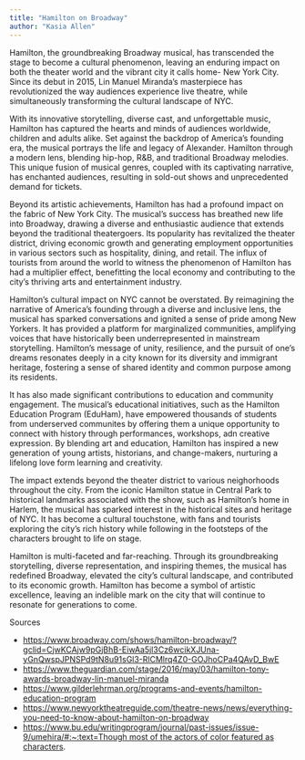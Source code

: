 ```yaml
---
title: "Hamilton on Broadway"
author: "Kasia Allen"
---
```


Hamilton, the groundbreaking Broadway musical, has transcended the stage to become a cultural phenomenon, leaving an enduring impact on both the theater world and the vibrant city it calls home- New York City. Since its debut in 2015, Lin Manuel Miranda's masterpiece has revolutionized the way audiences experience live theatre, while simultaneously transforming the cultural landscape of NYC.

With its innovative storytelling, diverse cast, and unforgettable music, Hamilton has captured the hearts and minds of audiences worldwide, children and adults alike. Set against the backdrop of America's founding era, the musical portrays the life and legacy of Alexander. Hamilton through a modern lens, blending hip-hop, R&B, and traditional Broadway melodies. This unique fusion of musical genres, coupled with its captivating narrative, has enchanted audiences, resulting in sold-out shows and unprecedented demand for tickets.

Beyond its artistic achievements, Hamilton has had a profound impact on the fabric of New York City. The musical's success has breathed new life into Broadway, drawing a diverse and enthusiastic audience that extends beyond the traditional theatergoers. Its popularity has revitalized the theater district, driving economic growth and generating employment opportunities in various sectors such as hospitality, dining, and retail. The influx of tourists from around the world to witness the phenomenon of Hamilton has had a multiplier effect, benefitting the local economy and contributing to the city's thriving arts and entertainment industry.

Hamilton's cultural impact on NYC cannot be overstated. By reimagining the narrative of America's founding through a diverse and inclusive lens, the musical has sparked conversations and ignited a sense of pride among New Yorkers. It has provided a platform for marginalized communities, amplifying voices that have historically been underrepresented in mainstream storytelling. Hamilton's message of unity, resilience, and the pursuit of one's dreams resonates deeply in a city known for its diversity and immigrant heritage, fostering a sense of shared identity and common purpose among its residents.

It has also made significant contributions to education and community engagement. The musical's educational initiatives, such as the Hamilton Education Program (EduHam), have empowered thousands of students from underserved communites by offering them a unique opportunity to connect with history through performances, workshops, adn creative expression. By blending art and education, Hamilton has inspired a new generation of young artists, historians, and change-makers, nurturing a lifelong love form learning and creativity.

The impact extends beyond the theater district to various neighorhoods throughout the city. From the iconic Hamilton statue in Central Park to historical landmarks associated with the show, such as Hamilton's home in Harlem, the musical has sparked interest in the historical sites and heritage of NYC. It has become a cultural touchstone, with fans and tourists exploring the city's rich history while following in the footsteps of the characters brought to life on stage.

Hamilton is multi-faceted and far-reaching. Through its groundbreaking storytelling, diverse representation, and inspiring themes, the musical has redefined Broadway, elevated the city's cultural landscape, and contributed to its economic growth. Hamilton has become a symbol of artistic excellence, leaving an indelible mark on the city that will continue to resonate for generations to come.

Sources

- [https://www.broadway.com/shows/hamilton-broadway/?gclid=CjwKCAjw9pGjBhB-EiwAa5jl3Cz6wcikXJUna-yGnQwspJPNSPd9tN8u91sGl3-RlCMlrq4Z0-GOJhoCPa4QAvD_BwE](https://www.broadway.com/shows/hamilton-broadway/?gclid=CjwKCAjw9pGjBhB-EiwAa5jl3Cz6wcikXJUna-yGnQwspJPNSPd9tN8u91sGl3-RlCMlrq4Z0-GOJhoCPa4QAvD_BwE)
- [https://www.theguardian.com/stage/2016/may/03/hamilton-tony-awards-broadway-lin-manuel-miranda](https://www.theguardian.com/stage/2016/may/03/hamilton-tony-awards-broadway-lin-manuel-miranda)
- [https://www.gilderlehrman.org/programs-and-events/hamilton-education-program](https://www.gilderlehrman.org/programs-and-events/hamilton-education-program)
- [https://www.newyorktheatreguide.com/theatre-news/news/everything-you-need-to-know-about-hamilton-on-broadway](https://www.newyorktheatreguide.com/theatre-news/news/everything-you-need-to-know-about-hamilton-on-broadway)
- [https://www.bu.edu/writingprogram/journal/past-issues/issue-9/umehira/#:~:text=Though most of the actors,of color featured as characters](https://www.bu.edu/writingprogram/journal/past-issues/issue-9/umehira/#:~:text=Though%20most%20of%20the%20actors,of%20color%20featured%20as%20characters).
